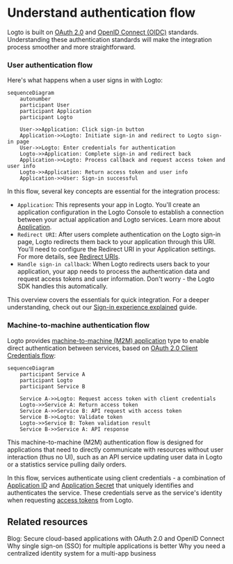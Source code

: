 # Understand authentication flow

Logto is built on [OAuth 2.0](https://auth.wiki/oauth-2.0) and [OpenID Connect (OIDC)](https://auth.wiki/openid-connect) standards. Understanding these authentication standards will make the integration process smoother and more straightforward.

### User authentication flow

Here's what happens when a user signs in with Logto:

```mermaid
sequenceDiagram
    autonumber
    participant User
    participant Application
    participant Logto

    User->>Application: Click sign-in button
    Application->>Logto: Initiate sign-in and redirect to Logto sign-in page
    User->>Logto: Enter credentials for authentication
    Logto->>Application: Complete sign-in and redirect back
    Application->>Logto: Process callback and request access token and user info
    Logto->>Application: Return access token and user info
    Application->>User: Sign-in successful
```

In this flow, several key concepts are essential for the integration process:

- `Application`: This represents your app in Logto. You'll create an application configuration in the Logto Console to establish a connection between your actual application and Logto services. Learn more about [Application](/integrate-logto/application-data-structure/#introduction).
- `Redirect URI`: After users complete authentication on the Logto sign-in page, Logto redirects them back to your application through this URI. You'll need to configure the Redirect URI in your Application settings. For more details, see [Redirect URIs](/integrate-logto/application-data-structure/#redirect-uris).
- `Handle sign-in callback`: When Logto redirects users back to your application, your app needs to process the authentication data and request access tokens and user information. Don't worry - the Logto SDK handles this automatically.

This overview covers the essentials for quick integration. For a deeper understanding, check out our [Sign-in experience explained](/concepts/sign-in-experience/) guide.

### Machine-to-machine authentication flow

Logto provides [machine-to-machine (M2M) application](/quick-starts/m2m) type to enable direct authentication between services, based on [OAuth 2.0 Client Credentials flow](https://auth.wiki/client-credentials-flow):

```mermaid
sequenceDiagram
    participant Service A
    participant Logto
    participant Service B

    Service A->>Logto: Request access token with client credentials
    Logto->>Service A: Return access token
    Service A->>Service B: API request with access token
    Service B->>Logto: Validate token
    Logto->>Service B: Token validation result
    Service B->>Service A: API response
```

This machine-to-machine (M2M) authentication flow is designed for applications that need to directly communicate with resources without user interaction (thus no UI), such as an API service updating user data in Logto or a statistics service pulling daily orders.

In this flow, services authenticate using client credentials - a combination of [Application ID](/integrate-logto/application-data-structure/#application-id) and [Application Secret](/integrate-logto/application-data-structure/#application-secret) that uniquely identifies and authenticates the service. These credentials serve as the service's identity when requesting [access tokens](https://auth.wiki/access-token) from Logto.

## Related resources

<Url href="https://blog.logto.io/secure-cloud-apps-with-oauth-and-openid-connect">
  Blog: Secure cloud-based applications with OAuth 2.0 and OpenID Connect
</Url>

<Url href="https://blog.logto.io/sso-is-better">
  Why single sign-on (SSO) for multiple applications is better
</Url>

<Url href="https://blog.logto.io/centralized-identity-system">
  Why you need a centralized identity system for a multi-app business
</Url>
